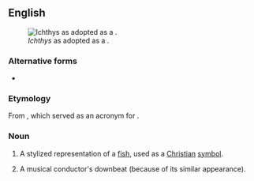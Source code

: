 ==English==
{{wikipedia}}[[File:Ichthus.svg|thumb|''Ichthys'' as adopted as a {{w|Christian symbolism|Christian symbol}}.]]

===Alternative forms===
* {{l|en|ichthus}}

===Etymology===
From {{etyl|grc|en}} {{m|grc|ἰχθύς|ΙΧΘΥΣ|fish}}, which served as an acronym for {{m|grc|Ἰησοῦς||Jesus}} {{m|grc|Χριστός||Christ}} {{m|grc|θεοῦ||of God}} {{m|grc|υἱός||son}} {{m|grc|σωτήρ||saviour}}.

===Noun===
{{en-noun|es}}

# A stylized representation of a [[fish]], used as a [[Christian]] [[symbol]].
#:{{syn|en|Jesus fish}}
# A musical conductor's downbeat (because of its similar appearance).